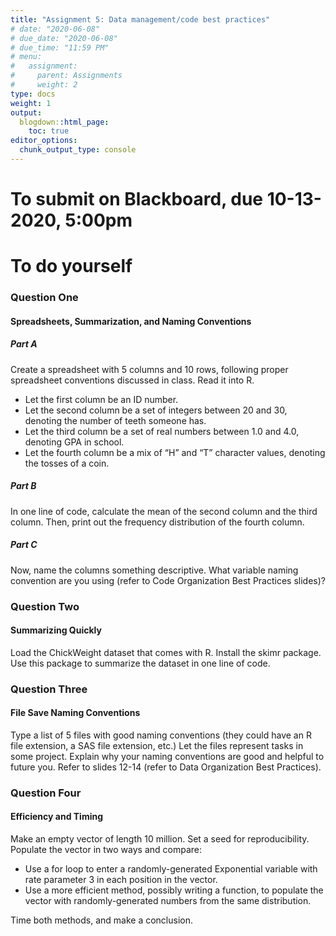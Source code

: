 ```yaml
---
title: "Assignment 5: Data management/code best practices"
# date: "2020-06-08"
# due_date: "2020-06-08"
# due_time: "11:59 PM"
# menu:
#   assignment:
#     parent: Assignments
#     weight: 2
type: docs
weight: 1
output:
  blogdown::html_page:
    toc: true
editor_options: 
  chunk_output_type: console
---
```


# To submit on Blackboard, due 10-13-2020, 5:00pm
# To do yourself

### Question One
#### Spreadsheets, Summarization, and Naming Conventions

##### Part A

Create a spreadsheet with 5 columns and 10 rows, following proper spreadsheet conventions discussed in class. Read it into R. 

- Let the first column be an ID number. 
- Let the second column be a set of integers between 20 and 30, denoting the number of teeth someone has.
- Let the third column be a set of real numbers between 1.0 and 4.0, denoting GPA in school. 
- Let the fourth column be a mix of "H" and "T" character values, denoting the tosses of a coin.

##### Part B
In one line of code, calculate the mean of the second column and the third column. 
Then, print out the frequency distribution of the fourth column. 

##### Part C
Now, name the columns something descriptive. What variable naming convention are you using (refer to Code Organization Best Practices slides)? 

### Question Two
#### Summarizing Quickly

Load the ChickWeight dataset that comes with R. Install the skimr package. 
Use this package to summarize the dataset in one line of code.

### Question Three 
#### File Save Naming Conventions

Type a list of 5 files with good naming conventions (they could have an R file extension, a SAS file extension, etc.)
Let the files represent tasks in some project. Explain why your naming conventions are good and helpful to future you.
Refer to slides 12-14 (refer to Data Organization Best Practices).

### Question Four
#### Efficiency and Timing

Make an empty vector of length 10 million. Set a seed for reproducibility. Populate the vector in two ways and compare:

- Use a for loop to enter a randomly-generated Exponential variable with rate parameter 3 in each position in the vector. 
- Use a more efficient method, possibly writing a function, to populate the vector with randomly-generated numbers from the same distribution. 

Time both methods, and make a conclusion. 

